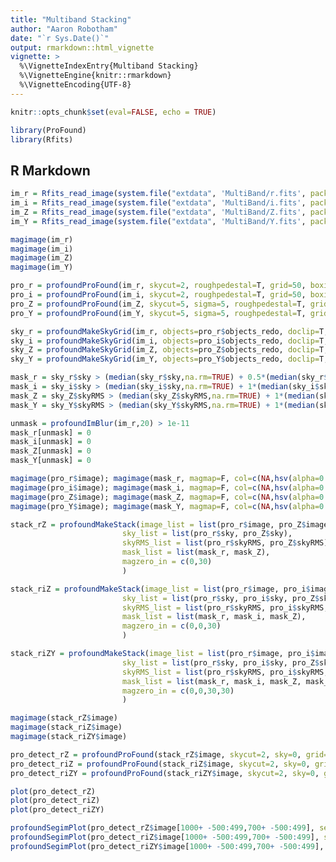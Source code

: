 ```yaml
---
title: "Multiband Stacking"
author: "Aaron Robotham"
date: "`r Sys.Date()`"
output: rmarkdown::html_vignette
vignette: >
  %\VignetteIndexEntry{Multiband Stacking}
  %\VignetteEngine{knitr::rmarkdown}
  %\VignetteEncoding{UTF-8}
---
```


```r
knitr::opts_chunk$set(eval=FALSE, echo = TRUE)
```

```r
library(ProFound)
library(Rfits)
```

## R Markdown

```r
im_r = Rfits_read_image(system.file("extdata", 'MultiBand/r.fits', package="ProFound"),ext=2)$imDat
im_i = Rfits_read_image(system.file("extdata", 'MultiBand/i.fits', package="ProFound"),ext=2)$imDat
im_Z = Rfits_read_image(system.file("extdata", 'MultiBand/Z.fits', package="ProFound"),ext=2)$imDat
im_Y = Rfits_read_image(system.file("extdata", 'MultiBand/Y.fits', package="ProFound"),ext=2)$imDat
```

```r
magimage(im_r)
magimage(im_i)
magimage(im_Z)
magimage(im_Y)
```

```r
pro_r = profoundProFound(im_r, skycut=2, roughpedestal=T, grid=50, boxiters=4, verbose=F, SBdilate=2, box=200)
pro_i = profoundProFound(im_i, skycut=2, roughpedestal=T, grid=50, boxiters=4, verbose=F, SBdilate=2, box=200)
pro_Z = profoundProFound(im_Z, skycut=5, sigma=5, roughpedestal=T, grid=50, boxiters=4, verbose=F, SBdilate=2, box=200)
pro_Y = profoundProFound(im_Y, skycut=5, sigma=5, roughpedestal=T, grid=50, boxiters=4, verbose=F, SBdilate=2, box=200)
```

```r
sky_r = profoundMakeSkyGrid(im_r, objects=pro_r$objects_redo, doclip=T, grid=50, box=100, boxiters=4)
sky_i = profoundMakeSkyGrid(im_i, objects=pro_i$objects_redo, doclip=T, grid=50, box=50, boxiters=4)
sky_Z = profoundMakeSkyGrid(im_Z, objects=pro_Z$objects_redo, doclip=T, grid=50, box=50, boxiters=4)
sky_Y = profoundMakeSkyGrid(im_Y, objects=pro_Y$objects_redo, doclip=T, grid=50, box=50, boxiters=4)
```

```r
mask_r = sky_r$sky > (median(sky_r$sky,na.rm=TRUE) + 0.5*(median(sky_r$sky,,na.rm=TRUE) - quantile(sky_r$sky,0.01,na.rm=TRUE)))
mask_i = sky_i$sky > (median(sky_i$sky,na.rm=TRUE) + 1*(median(sky_i$sky,na.rm=TRUE) - quantile(sky_i$sky,0.01,na.rm=TRUE)))
mask_Z = sky_Z$skyRMS > (median(sky_Z$skyRMS,na.rm=TRUE) + 1*(median(sky_Z$skyRMS,na.rm=TRUE) - quantile(sky_Z$skyRMS,0.01,na.rm=TRUE)))
mask_Y = sky_Y$skyRMS > (median(sky_Y$skyRMS,na.rm=TRUE) + 1*(median(sky_Y$skyRMS,na.rm=TRUE) - quantile(sky_Y$skyRMS,0.01,na.rm=TRUE)))
```

```r
unmask = profoundImBlur(im_r,20) > 1e-11
mask_r[unmask] = 0
mask_i[unmask] = 0
mask_Z[unmask] = 0
mask_Y[unmask] = 0
```

```r
magimage(pro_r$image); magimage(mask_r, magmap=F, col=c(NA,hsv(alpha=0.3)),add=TRUE)
magimage(pro_i$image); magimage(mask_i, magmap=F, col=c(NA,hsv(alpha=0.3)),add=TRUE)
magimage(pro_Z$image); magimage(mask_Z, magmap=F, col=c(NA,hsv(alpha=0.3)),add=TRUE)
magimage(pro_Y$image); magimage(mask_Y, magmap=F, col=c(NA,hsv(alpha=0.3)),add=TRUE)
```

```r
stack_rZ = profoundMakeStack(image_list = list(pro_r$image, pro_Z$image), 
                         sky_list = list(pro_r$sky, pro_Z$sky), 
                         skyRMS_list = list(pro_r$skyRMS, pro_Z$skyRMS),
                         mask_list = list(mask_r, mask_Z),
                         magzero_in = c(0,30)
                         )
```

```r
stack_riZ = profoundMakeStack(image_list = list(pro_r$image, pro_i$image, pro_Z$image), 
                         sky_list = list(pro_r$sky, pro_i$sky, pro_Z$sky), 
                         skyRMS_list = list(pro_r$skyRMS, pro_i$skyRMS, pro_Z$skyRMS),
                         mask_list = list(mask_r, mask_i, mask_Z),
                         magzero_in = c(0,0,30)
                         )
```

```r
stack_riZY = profoundMakeStack(image_list = list(pro_r$image, pro_i$image, pro_Z$image, pro_Y$image), 
                         sky_list = list(pro_r$sky, pro_i$sky, pro_Z$sky, pro_Y$sky), 
                         skyRMS_list = list(pro_r$skyRMS, pro_i$skyRMS, pro_Z$skyRMS, pro_Y$skyRMS),
                         mask_list = list(mask_r, mask_i, mask_Z, mask_Y),
                         magzero_in = c(0,0,30,30)
                         )
```

```r
magimage(stack_rZ$image)
magimage(stack_riZ$image)
magimage(stack_riZY$image)
```

```r
pro_detect_rZ = profoundProFound(stack_rZ$image, skycut=2, sky=0, grid=50, boxiters=4, SBdilate=2, tolerance=2, sigma=0.8)
pro_detect_riZ = profoundProFound(stack_riZ$image, skycut=2, sky=0, grid=50, boxiters=4, SBdilate=2, tolerance=2, sigma=0.8)
pro_detect_riZY = profoundProFound(stack_riZY$image, skycut=2, sky=0, grid=50, boxiters=4, SBdilate=2, tolerance=2, sigma=0.8)
```

```r
plot(pro_detect_rZ)
plot(pro_detect_riZ)
plot(pro_detect_riZY)
```

```r
profoundSegimPlot(pro_detect_rZ$image[1000+ -500:499,700+ -500:499], segim=pro_detect_rZ$segim[1000+ -500:499,700+ -500:499])
profoundSegimPlot(pro_detect_riZ$image[1000+ -500:499,700+ -500:499], segim=pro_detect_riZ$segim[1000+ -500:499,700+ -500:499])
profoundSegimPlot(pro_detect_riZY$image[1000+ -500:499,700+ -500:499], segim=pro_detect_riZY$segim[1000+ -500:499,700+ -500:499])
```

